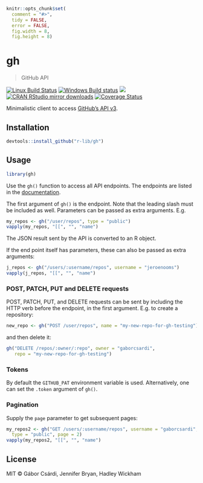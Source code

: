 
```r
knitr::opts_chunk$set(
  comment = "#>",
  tidy = FALSE,
  error = FALSE,
  fig.width = 8,
  fig.height = 8)
```

# gh

> GitHub API

[![Linux Build Status](https://travis-ci.org/r-lib/gh.svg?branch=master)](https://travis-ci.org/r-lib/gh)
[![Windows Build status](https://ci.appveyor.com/api/projects/status/github/r-lib/gh?svg=true)](https://ci.appveyor.com/project/gaborcsardi/gh)
[![](http://www.r-pkg.org/badges/version/gh)](http://www.r-pkg.org/pkg/gh)
[![CRAN RStudio mirror downloads](http://cranlogs.r-pkg.org/badges/gh)](http://www.r-pkg.org/pkg/gh)
[![Coverage Status](https://img.shields.io/codecov/c/github/r-lib/gh/master.svg)](https://codecov.io/github/r-lib/gh?branch=master)

Minimalistic client to access
[GitHub's API v3](https://developer.github.com/v3/).

## Installation

```r
devtools::install_github("r-lib/gh")
```

## Usage

```r
library(gh)
```

Use the `gh()` function to access all API endpoints. The endpoints are
listed in the [documentation](https://developer.github.com/v3/).

The first argument of `gh()` is the endpoint. Note that the leading slash
must be included as well. Parameters can be passed as extra arguments. E.g.

```r
my_repos <- gh("/user/repos", type = "public")
vapply(my_repos, "[[", "", "name")
```

The JSON result sent by the API is converted to an R object.

If the end point itself has parameters, these can also be passed
as extra arguments:

```r
j_repos <- gh("/users/:username/repos", username = "jeroenooms")
vapply(j_repos, "[[", "", "name")
```

### POST, PATCH, PUT and DELETE requests

POST, PATCH, PUT, and DELETE requests can be sent by including the
HTTP verb before the endpoint, in the first argument. E.g. to
create a repository:

```r
new_repo <- gh("POST /user/repos", name = "my-new-repo-for-gh-testing")
```

and then delete it:

```r
gh("DELETE /repos/:owner/:repo", owner = "gaborcsardi",
   repo = "my-new-repo-for-gh-testing")
```

### Tokens

By default the `GITHUB_PAT` environment variable is used. Alternatively, 
one can set the `.token` argument of `gh()`.

### Pagination

Supply the `page` parameter to get subsequent pages:

```r
my_repos2 <- gh("GET /users/:username/repos", username = "gaborcsardi",
  type = "public", page = 2)
vapply(my_repos2, "[[", "", "name")
```

## License

MIT © Gábor Csárdi, Jennifer Bryan, Hadley Wickham
